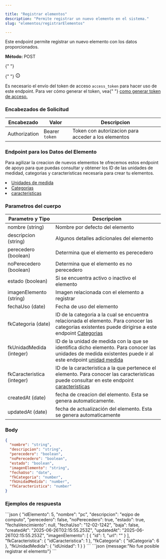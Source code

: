 ```yaml
---

title: "Registrar elementos"
description: "Permite registrar un nuevo elemento en el sistema."
slug: "elementos/registrarElementos"

---
```



Este endpoint permite registrar un nuevo elemento con los datos proporcionados.

<p>
  <strong>Método: </strong>
  <span class="sl-badge caution small astro-avdet4wd">POST</span>
</p>

<Tabs>
  <TabItem label="Endpoint">
    <ApiEndpoint url={`${API_BASE_URL}/elementos`} />
  </TabItem>
</Tabs>

<aside aria-label="Nota" class="starlight-aside starlight-aside--note">
  {" "}
  <p class="starlight-aside__title" aria-hidden="true">
    {" "}
    <svg
      aria-hidden="true"
      class="starlight-aside__icon astro-c6vsoqas"
      width="16"
      height="16"
      viewBox="0 0 24 24"
      fill="currentColor"
      style="--sl-icon-size: 1em;"
    >
      <path d="M12 11a1 1 0 0 0-1 1v4a1 1 0 0 0 2 0v-4a1 1 0 0 0-1-1Zm.38-3.92a1 1 0 0 0-.76 0 1 1 0 0 0-.33.21 1.15 1.15 0 0 0-.21.33 1 1 0 0 0 .21 1.09c.097.088.209.16.33.21A1 1 0 0 0 13 8a1.05 1.05 0 0 0-.29-.71 1 1 0 0 0-.33-.21ZM12 2a10 10 0 1 0 0 20 10 10 0 0 0 0-20Zm0 18a8 8 0 1 1 0-16.001A8 8 0 0 1 12 20Z"></path>
      Nota{" "}
    </svg>
  </p>
  Es necesario el envío del token de acceso <code>access_token</code> para hacer
  uso de este endpoint. Para ver cómo generar el token, vea{" "}
  <a href="/usuarios/login">como generar token de acceso.</a>
</aside>

<h3>Encabezados de Solicitud</h3>

| Encabezado    | Valor          | Descripcion                                         |
| ------------- | -------------- | --------------------------------------------------- |
| Authorization | Bearer `token` | Token con autorizacion para acceder a los elementos |

<h3>Endpoint para los Datos del Elemento</h3>

Para agilizar la creacion de nuevos elementos te ofrecemos estos endpoint de apoyo para que puedas consultar y obtener los ID de las unidades de medidad, categorias y caracteristicas necesaria para crear tu elementos.

<li>
  <a href="/unidades-medida/listarUnidadesMedida">Unidades de medida</a>
</li>
<li>
  <a href="/categorias/listarCategorias">Categorias</a>
</li>
<li>
  <a href="/caracteristicas/listarCaracteristicas">caracteristicas</a>
</li>

<h3>Parametros del cuerpo</h3>

| Parametro y Tipo           | Descripcion                                                                                                                                                                                                   |
| -------------------------- | ------------------------------------------------------------------------------------------------------------------------------------------------------------------------------------------------------------- |
| nombre (string)            | Nombre por defecto del elemento                                                                                                                                                                               |
| descripcion (string)       | Algunos detalles adicionales del elemento                                                                                                                                                                     |
| perecedero (boolean)       | Determina que el elemento es perecedero                                                                                                                                                                       |
| noPerecedero (boolean)     | Determina que el elemento es no perecedero                                                                                                                                                                    |
| estado (boolean)           | Si se encuentra activo o inactivo el elemento                                                                                                                                                                 |
| imagenElemento (string)    | Imagen relacionada con el elemento a registrar                                                                                                                                                                |
| fechaUso (date)            | Fecha de uso del elemento                                                                                                                                                                                     |
| fkCategoria (date)         | ID de la categoria a la cual se encuentra relacionada el elemento. Para conocer las categorias existentes puede dirigirse a este endpoint <a href="/categorias/listarCategorias">Categorias</a>               |
| fkUnidadMedida (integer)   | ID de la unidad de medida con la que se identifica dicho elemento. Para conocer las unidades de medida existentes puede ir al este endpoint <a href="/unidades-medida/listarUnidadesMedida">unidad medida</a> |
| fkCaracteristica (integer) | ID de la caracteristica a la que pertenece el elemento. Para conocer las caracteristicas puede consultar en este endpoint <a href="/caracteristicas/listarCaracteristicas">caracteristicas</a>                |
| createdAt (date)           | fecha de creacion del elemento. Esta se genera automaticamente.                                                                                                                                               |
| updatedAt (date)           | fecha de actualización del elemento. Esta se genera automaticamente                                                                                                                                           |

### Body

```json
{
  "nombre": "string",
  "descripcion": "string",
  "perecedero": "boolean",
  "noPerecedero": "boolean",
  "estado": "boolean",
  "imagenElemento": "string",
  "fechaUso": "date",
  "fkCategoria": "number",
  "fkUnidadMedida": "number",
  "fkCaracteristica": "number"
}
```

<h3>Ejemplos de respuesta</h3>

<Tabs>
  <TabItem label="Status 201">
  ```json
  {
    "idElemento": 5,
    "nombre": "pc",
    "descripcion": "eqipo de computo",
    "perecedero": false,
    "noPerecedero": true,
    "estado": true,
    "fechaVencimiento": null,
    "fechaUso": "12-02-1242",
    "baja": false,
    "createdAt": "2025-06-26T02:15:55.253Z",
    "updatedAt": "2025-06-26T02:15:55.253Z",
    "imagenElemento": [
        {
            "id": 1,
            "url": ""
        }
    ],
    "fkCaracteristica": {
        "idCaracteristica": 1
    },
    "fkCategoria": {
        "idCategoria": 6
    },
    "fkUnidadMedida": {
        "idUnidad": 1
    }
}
  ```
  </TabItem>

  <TabItem label="Status 400">
  ```json
  {message:"No fue posible registrar el elemento"}
  ```
  </TabItem>
</Tabs>
